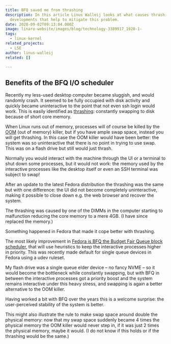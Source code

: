 ```yaml
---
title: BFQ saved me from thrashing
description: In this article Linus Walleij looks at what causes thrashing and
  developments that help to mitigate this problem.
date: 2020-09-02T09:13:04.000Z
image: linaro-website/images/blog/technology-3389917_1920-1-
tags:
  - linux-kernel
related_projects:
  - LSE
author: linus-walleij
related: []

---
```


## Benefits of the BFQ I/O scheduler

Recently my less-used desktop computer became sluggish, and would randomly crash. It seemed to be fully occupied with disk activity and quickly became uninteractive to the point that not even ssh login would work. This is easily identified as [thrashing](https://en.wikipedia.org/wiki/Thrashing_\(computer_science\)): constantly swapping to disk because of short core memory.

When Linux runs out of memory, processes will of course be killed by the [OOM](https://en.wikipedia.org/wiki/Out_of_memory) (out of memory) killer, but if you have ample swap space, instead you will get thrashing. In this case the OOM killer would have been better: the system was so uninteractive that there is no point in trying to use swap. This was on a flash drive but still would just thrash.

Normally you would interact with the machine through the UI or a terminal to shut down some processes, but it would not work: the memory used by the interactive processes like the desktop itself or even an SSH terminal was subject to swap!

After an update to the latest Fedora distribution the thrashing was the same but with one difference: the UI did not become completely uninteractive, making it possible to close down e.g. the web browser and recover the system.

The thrashing was caused by one of the DIMMs in the computer starting to malfunction reducing the core memory to a mere 4GB. (I have since replaced the memory.)

Something happened in Fedora that made it cope better with thrashing.

The most likely improvement in [Fedora is BFQ the Budget Fair Queue block scheduler](https://www.youtube.com/watch?v=l7j1AqTZKG4), that will use heuristics to keep the interactive processes higher in priority. This was recently made default for single queue devices in Fedora using a udev ruleset.

My flash drive was a single queue elder device – no fancy NVME – so it would become the bottleneck while constantly swapping, but with BFQ in between the interactive processes got a priority boost and the system remains interactive under this heavy stress, and swapping is again a better alternative to the OOM killer.

Having worked a bit with BFQ over the years this is a welcome surprise: the user-perceived stability of the system is better.

This might also illustrate the rule to make swap space around double the physical memory: now that my swap space suddenly became 4 times the physical memory the OOM killer would never step in, if it was just 2 times the physical memory, maybe it would. (I do not know if this holds or if the thrashing would be the same.)
